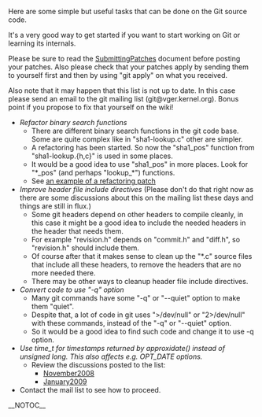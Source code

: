 Here are some simple but useful tasks that can be done on the Git source code.

It's a very good way to get started if you want to start working on Git or learning its internals.

Please be sure to read the [http://git.kernel.org/?p=git/git.git;a=blob;f=Documentation/SubmittingPatches [[SubmittingPatches]]] document before posting your patches. Also please check that your patches apply by sending them to yourself first and then by using "git apply" on what you received.

Also note that it may happen that this list is not up to date. In this case please send an email to the git mailing list (git@vger.kernel.org). Bonus point if you propose to fix that yourself on the wiki!

* <i>Refactor binary search functions</i>
** There are different binary search functions in the git code base. Some are quite complex like in "sha1-lookup.c" other are simpler.
** A refactoring has been started. So now the "sha1_pos" function from "sha1-lookup.{h,c}" is used in some places.
** It would be a good idea to use "sha1_pos" in more places. Look for "*_pos" (and perhaps "lookup_*") functions.
** See [http://git.kernel.org/?p=git/git.git;a=commitdiff;h=4eb5b64631d281f3789b052efac53f4c1ec2c1b6 an example of a refactoring patch]
* <i>Improve header file include directives</i> (Please don't do that right now as there are some discussions about this on the mailing list these days and things are still in flux.)
** Some git headers depend on other headers to compile cleanly, in this case it might be a good idea to include the needed headers in the header that needs them.
** For example "revision.h" depends on "commit.h" and "diff.h", so "revision.h" should include them.
** Of course after that it makes sense to clean up the "*.c" source files that include all these headers, to remove the headers that are no more needed there.
** There may be other ways to cleanup header file include directives. 
* <i>Convert code to use "-q" option</i>
** Many git commands have some "-q" or "--quiet" option to make them "quiet".
** Despite that, a lot of code in git uses ">/dev/null" or "2>/dev/null" with these commands, instead of the "-q" or "--quiet" option.
** So it would be a good idea to find such code and change it to use -q option.
* <i>Use time_t for timestamps returned by approxidate() instead of unsigned long. This also affects e.g. OPT_DATE options. </i>
** Review the discussions posted to the list:
*** [https://kerneltrap.org/mailarchive/git/2008/11/6/4014344 November2008]
*** [https://kerneltrap.org/mailarchive/git/2009/1/24/4804444 January2009]
* Contact the mail list to see how to proceed.

__NOTOC__